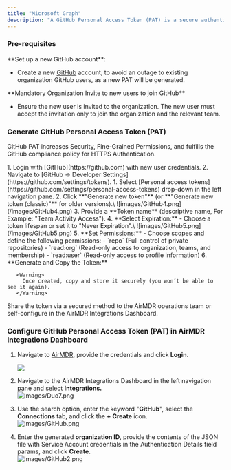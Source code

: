 ```yaml
---
title: "Microsoft Graph"
description: "A GitHub Personal Access Token (PAT) is a secure authentication method used to access GitHub's API, repositories, and other services without using a password. It acts as a substitute for your password when performing operations like cloning repositories, pushing code, or accessing GitHub APIs from scripts or third-party applications."
---
```


### Pre-requisites

<Check>
  **Set up a new GitHub account**:

  - Create a new [GitHub](https://github.com/join) account, to avoid an outage to existing organization GitHub users, as a new PAT will be generated.
</Check>

<Check>
  **Mandatory Organization Invite to new users to join GitHub**

  - Ensure the new user is invited to the organization. The new user must accept the invitation only to join the organization and the relevant team.
</Check>

### **Generate GitHub Personal Access Token (PAT)**

GitHub PAT increases Security, Fine-Grained Permissions, and fulfills the GitHub compliance policy for HTTPS Authentication.

<Steps>
  <Step title="Access GitHub">
    1. Login with [GitHub](https://github.com) with new user credentials.
    2. Navigate to [GitHub → Developer Settings](https://github.com/settings/tokens).
  </Step>
  <Step title="Generate a Personal Access Token">
    1. Select [Personal access tokens](https://github.com/settings/personal-access-tokens) drop-down in the left navigation pane.
    2. Click **"Generate new token"** (or **"Generate new token (classic)"** for older versions).\
       ![images/GitHub4.png](/images/GitHub4.png)
    3. Provide a **Token name** (descriptive name, For Example: "Team Activity Access").
    4. **Select Expiration:**
       - Choose a token lifespan or set it to "Never Expiration".\
         ![images/GitHub5.png](/images/GitHub5.png)
    5. **Set Permissions:**
       - Choose scopes and define the following permissions:
         - `repo` (Full control of private repositories)
         - `read:org` (Read-only access to organization, teams, and membership)
         - `read:user` (Read-only access to profile information)
    6. **Generate and Copy the Token:**

       <Warning>
         Once created, copy and store it securely (you won’t be able to see it again).
       </Warning>
  </Step>
  <Step title="Securely share GitHub PAT">
    <Check>
      <Icon icon="envelope" /> Share the token via a secured method to the AirMDR operations team or self-configure in the AirMDR Integrations Dashboard.
    </Check>
  </Step>
</Steps>

### Configure **GitHub Personal Access Token (PAT)** in AirMDR Integrations Dashboard

1. Navigate to [AirMDR](https://app.airmdr.com/auth/login), provide the credentials and click **Login.**

   ![](/images/Datadog11.png)
2. Navigate to the AirMDR Integrations Dashboard in the left navigation pane and select **Integrations.**\
   ![images/Duo7.png](/images/Duo7.png)
3. Use the search option, enter the keyword "**GitHub**", select the **Connections** tab, and click the **\+ Create** icon.\
   ![images/GitHub.png](/images/GitHub.png)
4. Enter the generated **organization ID,** provide the contents of the JSON file with Service Account credentials in the Authentication Details field params, and click **Create.**\
   ![images/GitHub2.png](/images/GitHub2.png)
